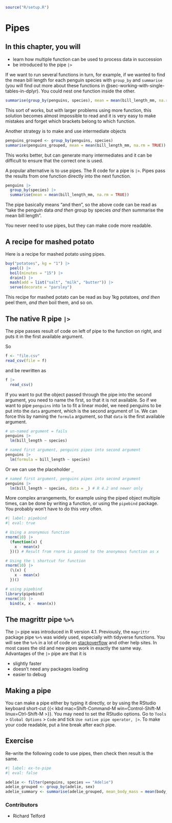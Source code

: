 ```r
source("R/setup.R")
```

# Pipes {#sec-pipes}

::: callout-note
## In this chapter, you will

-   learn how multiple function can be used to process data in succession
-   be introduced to the pipe `|>`
:::

If we want to run several functions in turn, for example, if we wanted to find the mean bill length for each penguin species with `group_by` and `summarise` (you will find out more about these functions in @sec-working-with-single-tables-in-dplyr).
You could nest one function inside the other.

```r
summarise(group_by(penguins, species), mean = mean(bill_length_mm, na.rm = TRUE))
```

This sort of works, but with larger problems using more function, this solution becomes almost impossible to read and it is very easy to make mistakes and forget which brackets belong to which function.

Another strategy is to make and use intermediate objects

```r
penguins_grouped <- group_by(penguins, species)
summarise(penguins_grouped, mean = mean(bill_length_mm, na.rm = TRUE))
```

This works better, but can generate many intermediates and it can be difficult to ensure that the correct one is used.

A popular alternative is to use pipes.
The R code for a pipe is `|>`.
Pipes pass the results from one function directly into the next function.

```r
penguins |>
  group_by(species) |>
  summarise(mean = mean(bill_length_mm, na.rm = TRUE))
```

The pipe basically means "and then", so the above code can be read as "take the penguin data *and then* group by species *and then* summarise the mean bill length".

You never need to use pipes, but they can make code more readable.

## A recipe for mashed potato

Here is a recipe for mashed potato using pipes.

```r
buy("potatoes", kg = "1") |>
  peel() |>
  boil(minutes = "15") |>
  drain() |>
  mash(add = list("salt", "milk", "butter")) |>
  serve(decorate = "parsley")
```

This recipe for mashed potato can be read as buy 1kg potatoes, *and then* peel them, *and then* boil them, and so on.

## The native R pipe `|>`

The pipe passes result of code on left of pipe to the function on right, and puts it in the first available argument.

So

```r
f <- "file.csv"
read_csv(file = f)
```

and be rewritten as

```r
f |>
  read_csv()
```

If you want to put the object passed through the pipe into the second argument, you need to name the first, so that it is not available.
So if we want to pipe `penguins` into `lm` to fit a linear model, we need penguins to be put into the `data` argument, which is the second argument of `lm`.
We can force this by naming the `formula` argument, so that `data` is the first available argument.

```r
# un-named argument = fails
penguins |>
  lm(bill_length ~ species)

# named first argument, penguins pipes into second argument
penguins |>
  lm(formula = bill_length ~ species)
```

Or we can use the placeholder `_`

```r
# named first argument, penguins pipes into second argument
penguins |>
  lm(bill_length ~ species, data = _) # R 4.2 and newer only
```

More complex arrangements, for example using the piped object multiple times, can be done by writing a function, or using the `pipebind` package.
You probably won't have to do this very often.

```r
#| label: pipebind
#| eval: true

# Using a anonymous function
rnorm(10) |>
  (function(x) {
    x - mean(x)
  })() # Result from rnorm is passed to the anonymous function as x

# Using the \ shortcut for function
rnorm(10) |>
  (\(x) {
    x - mean(x)
  })()

# using pipebind
library(pipebind)
rnorm(10) |>
  bind(x, x - mean(x))
```

::: callout-tip
## The magrittr pipe `%>%`

The `|>` pipe was introduced in R version 4.1.
Previously, the `magrittr` package pipe `%>%` was widely used, especially with tidyverse functions.
You will see the `%>%` in a lot of code on [stackoverflow](https://stackoverflow.com/questions/tagged/r) and other help sites.
In most cases the old and new pipes work in exactly the same way.
Advantages of the `|>` pipe are that it is

-   slightly faster
-   doesn't need any packages loading
-   easier to debug
:::

## Making a pipe

You can make a pipe either by typing it directly, or by using the RStudio keyboard short-cut 
{{< kbd mac=Shift-Command-M win=Control-Shift-M linux=Ctrl-Shift-M >}}.
You may need to set the RStudio options.
Go to `Tools` \> `Global Options` \> `Code` and tick `Use native pipe operator, |>`.
To make your code readable, put a line break after each pipe.

::: callout-note 
## Exercise 

Re-write the following code to use pipes, then check then result is the same.

```r
#| label: ex-to-pipe
#| eval: false

adelie <- filter(penguins, species == "Adelie")
adelie_grouped <- group_by(adelie, sex)
adelie_summary <- summarise(adelie_grouped, mean_body_mass = mean(body_mass_g))
```


:::

::: {.column-margin}
### Contributors {.unlisted .unnumbered}

-   Richard Telford
:::
